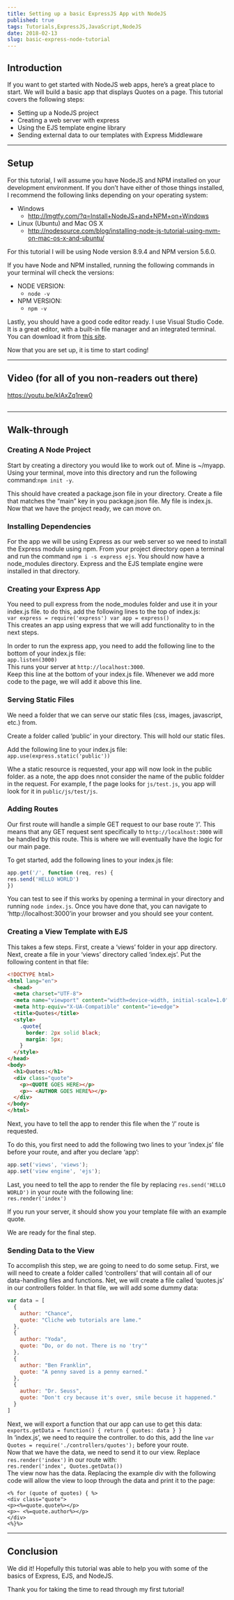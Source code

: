 ```yaml
---
title: Setting up a basic ExpressJS App with NodeJS
published: true
tags: Tutorials,ExpressJS,JavaScript,NodeJS
date: 2018-02-13
slug: basic-express-node-tutorial
---
```


## Introduction

If you want to get started with NodeJS web apps, here’s a great place to start. We will build a basic app that displays Quotes on a page. This tutorial covers the following steps:

- Setting up a NodeJS project
- Creating a web server with express
- Using the EJS template engine library
- Sending external data to our templates with Express Middleware

* * *

## Setup

For this tutorial, I will assume you have NodeJS and NPM installed on your development environment. If you don’t have either of those things installed, I recommend the following links depending on your operating system:

- Windows
  - http://lmgtfy.com/?q=Install+NodeJS+and+NPM+on+Windows
- Linux (Ubuntu) and Mac OS X
  - http://nodesource.com/blog/installing-node-js-tutorial-using-nvm-on-mac-os-x-and-ubuntu/

For this tutorial I will be using Node version 8.9.4 and NPM version 5.6.0.

If you have Node and NPM installed, running the following commands in your terminal will check the versions:

- NODE VERSION:
  - `node -v`
- NPM VERSION:
  - `npm -v`

Lastly, you should have a good code editor ready. I use Visual Studio Code. It is a great editor, with a built-in file manager and an integrated terminal. You can download it from [this site](https://code.visualstudio.com).

Now that you are set up, it is time to start coding!

* * *

## Video (for all of you non-readers out there)
https://youtu.be/kIAxZq1rew0


## 

* * *

## Walk-through

### Creating A Node Project

Start by creating a directory you would like to work out of. Mine is ~/myapp. Using your terminal, move into this directory and run the following command:`npm init -y`.

This should have created a package.json file in your directory. Create a file that matches the “main” key in you package.json file. My file is index.js. Now that we have the project ready, we can move on.

### Installing Dependencies

For the app we will be using Express as our web server so we need to install the Express module using npm. From your project directory open a terminal and run the command `npm i -s express ejs`. You should now have a node\_modules directory. Express and the EJS template engine were installed in that directory.

### Creating your Express App

You need to pull express from the node\_modules folder and use it in your index.js file. to do this, add the following lines to the top of index.js:  
`var express = require('express')
var app = express()
`  
This creates an app using express that we will add functionality to in the next steps.

In order to run the express app, you need to add the following line to the bottom of your index.js file:  
`app.listen(3000)`  
This runs your server at `http://localhost:3000`.  
Keep this line at the bottom of your index.js file. Whenever we add more code to the page, we will add it above this line.

### Serving Static Files

We need a folder that we can serve our static files (css, images, javascript, etc.) from.

Create a folder called ‘public’ in your directory. This will hold our static files.

Add the following line to your index.js file:  
`app.use(express.static('public'))`

Whe a static resource is requested, your app will now look in the public folder. as a note, the app does nnot consider the name of the public foldder in the request. For example, f the page looks for `js/test.js`, you app will look for it in `public/js/test/js`.

### Adding Routes

Our first route will handle a simple GET request to our base route ‘/’. This means that any GET request sent specifically to `http://localhost:3000` will be handled by this route. This is where we will eventually have the logic for our main page.

To get started, add the following lines to your index.js file:  
```js
app.get('/', function (req, res) {
res.send('HELLO WORLD')
})
```

You can test to see if this works by opening a terminal in your directory and running `node index.js`. Once you have done that, you can navigate to ‘http://localhost:3000’in your browser and you should see your content.

### Creating a View Template with EJS

This takes a few steps. First, create a ‘views’ folder in your app directory. Next, create a file in your ‘views’ directory called ‘index.ejs’. Put the following content in that file:  
```html
<!DOCTYPE html>
<html lang="en">
  <head>
  <meta charset="UTF-8">
  <meta name="viewport" content="width=device-width, initial-scale=1.0">
  <meta http-equiv="X-UA-Compatible" content="ie=edge">
  <title>Quotes</title>
  <style>
    .quote{
      border: 2px solid black;
      margin: 5px;
    }
  </style>
</head>
<body>
  <h1>Quotes:</h1>
  <div class="quote">
    <p><QUOTE GOES HERE></p>
    <p>~ <AUTHOR GOES HERE%></p>
  </div>
</body>
</html>
```

Next, you have to tell the app to render this file when the ‘/’ route is requested.

To do this, you first need to add the following two lines to your ‘index.js’ file before your route, and after you declare ‘app’:  
```js
app.set('views', 'views');
app.set('view engine', 'ejs');
```

Last, you need to tell the app to render the file by replacing  `res.send('HELLO WORLD')` in your route with the following line:  
`res.render('index')`

If you run your server, it should show you your template file with an example quote.

We are ready for the final step.

### Sending Data to the View

To accomplish this step, we are going to need to do some setup. First, we will need to create a folder called ‘controllers’ that will contain all of our data-handling files and functions. Net, we will create a file called ‘quotes.js’ in our controllers folder. In that file, we will add some dummy data:  
```js
var data = [
  {
    author: "Chance",
    quote: "Cliche web tutorials are lame."
  },
  {
    author: "Yoda",
    quote: "Do, or do not. There is no 'try'"
  },
  {
    author: "Ben Franklin",
    quote: "A penny saved is a penny earned."
  },
  {
    author: "Dr. Seuss",
    quote: "Don't cry because it's over, smile becuse it happened."
  }
]
```
Next, we will export a function that our app can use to get this data:  
`exports.getData = function() {
return {
quotes: data
}
}`  
In ‘index.js’, we need to require the controller. to do this, add the line `var Quotes = require('./controllers/quotes');` before your route.  
Now that we have the data, we need to send it to our view. Replace `res.render('index')` in our route with:  
`res.render('index', Quotes.getData())`  
The view now has the data. Replacing the example div with the following code will allow the view to loop through the data and print it to the page:  
```ejs
<% for (quote of quotes) { %>
<div class="quote">
<p><%=quote.quote%></p>
<p>~ <%=quote.author%></p>
</div>
<%}%>
```


* * *

## Conclusion

We did it! Hopefully this tutorial was able to help you with some of the basics of Express, EJS, and NodeJS.

Thank you for taking the time to read through my first tutorial!